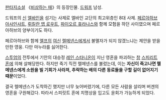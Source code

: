 [[판타지소설]] 《[[비상하는 매]]》의 등장인물. [[드워프]] 남성.

드워프의 [[신]] [[엘바인]]을 섬기는 사제로 엘바인 교단의 최고위층인 8대 사제. [[페르아하브 아사인사트]], [[뤼킬란 앱 로우트]], [[파이오르 휴라나스]]와 함께 모험을 하던 사이였으며 페르아하브의 양부이기도 하다.

페르아하브와 함께 [[엘프]]의 [[여신]] [[렐메넨스]]에게서 불멸자가 되지 않겠느냐는 제안을 받을 만한 영웅. 다만 마누라를 싫어한다.

[[스투엄]]의 전투에서 기안의 대승정 [[레인 스타니온]]이 지닌 영혼을 파괴하는 [[창]] [[스피리트 혼]]에 의해 살해당한다. 하지만 죽기 직전 렐메넨스를 불렀는데, 이는 '''자신이 죽고나면 렐메넨스에게 소원을 빌 기회가 사라져, 추락하는 배의 다른 동료들을 구할 길이 없어지기 때문'''이었다.

결국 렐메넨스가 도착하긴 했지만 너무 늦어버렸기에, 다른 모든 사람을 살리며 버겐의 영혼을 구원해갔다. 따라서 스피릿트 혼에 치명상을 입고도 윤회가 가능하게 되었다.
